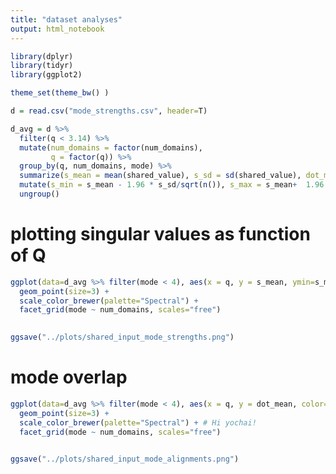 ```yaml
---
title: "dataset analyses"
output: html_notebook
---
```


```r
library(dplyr)
library(tidyr)
library(ggplot2)

theme_set(theme_bw() )
```

```r
d = read.csv("mode_strengths.csv", header=T)
```

```r
d_avg = d %>%
  filter(q < 3.14) %>%
  mutate(num_domains = factor(num_domains),
         q = factor(q)) %>%
  group_by(q, num_domains, mode) %>%
  summarize(s_mean = mean(shared_value), s_sd = sd(shared_value), dot_mean=mean(dom1_dot_shared), dot_sd=sd(dom1_dot_shared)) %>%
  mutate(s_min = s_mean - 1.96 * s_sd/sqrt(n()), s_max = s_mean+  1.96 * s_sd/sqrt(n())) %>%
  ungroup() 
```

# plotting singular values as function of Q
```r
ggplot(data=d_avg %>% filter(mode < 4), aes(x = q, y = s_mean, ymin=s_min, ymax=s_max, color=q, fill=q)) +
  geom_point(size=3) +
  scale_color_brewer(palette="Spectral") +
  facet_grid(mode ~ num_domains, scales="free")
  
```

```r
ggsave("../plots/shared_input_mode_strengths.png")
```

# mode overlap

```r
ggplot(data=d_avg %>% filter(mode < 4), aes(x = q, y = dot_mean, color=q)) +
  geom_point(size=3) +
  scale_color_brewer(palette="Spectral") + # Hi yochai!
  facet_grid(mode ~ num_domains, scales="free")
  
```

```r
ggsave("../plots/shared_input_mode_alignments.png")
```